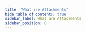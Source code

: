 ```yaml
---
title: "What are Attachments"
hide_table_of_contents: true
sidebar_label: What are Attachments
sidebar_position: 0
---
```





<LanguageSwitcher supportedLanguages={supportedLanguages} />

<LanguageContent language="csharp">
   <WhatAreAttachmentsCsharp />
</LanguageContent>

<LanguageContent language="java">
   <WhatAreAttachmentsJava />
</LanguageContent>

<LanguageContent language="nodejs">
   <WhatAreAttachmentsNodejs />
</LanguageContent>


<!---
### Attachments
- [Storing](../../document-extensions/attachments/storing)
- [Loading](../../document-extensions/attachments/loading)
- [Deleting](../../document-extensions/attachments/deleting)


-->